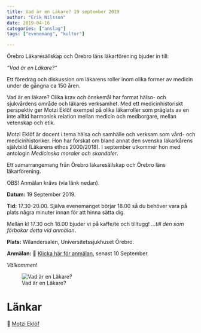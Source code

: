 ```yaml
---
title: Vad är en Läkare? 19 september 2019
author: "Erik Nilsson"
date: 2019-04-16
categories: ["anslag"]
tags: ["evenemang", "kultur"]

---
```


Örebro Läkaresällskap och Örebro läns läkarförening bjuder in till:

_"Vad är en Läkare?”_

Ett föredrag och diskussion om läkarens roller inom olika former av medicin under de gångna ca 150 åren.

Vad är en läkare? Olika krav och önskemål har format hälso- och sjukvårdens område och läkares verksamhet. Med ett medicinhistoriskt perspektiv ger Motzi Eklöf exempel på olika läkarroller som präglats av en inte alltid harmonisk relation mellan medicin och medborgare, mellan vetenskap och etik.

Motzi Eklöf är docent i tema hälsa och samhälle och verksam som vård- och medicinhistoriker. Hon har forskat om bland annat den svenska läkarkårens självbild (Läkarens ethos 2000/2018). I september utkommer hon med antologin _Medicinska moraler och skandaler_.

Ett samarrangemang från Örebro läkaresällskap och Örebro läns läkarförening.

OBS! Anmälan krävs (via länk nedan).

**Datum:** 19 September 2019. 

**Tid:** 17.30-20.00. Själva evenemanget börjar 18.00 så du behöver vara på plats några minuter innan för att hinna sätta dig. 

Mellan kl 17.30 och 18.00 bjuder vi på kaffe/te och tilltugg! _...till den som förbokar detta vid anmälan_.

**Plats:** Wilandersalen, Universitetssjukhuset Örebro.

**Anmälan:** &#x1F517; [Klicka här för anmälan](https://forms.gle/v7jJasirS1Hpuymh8), senast 10 September.

<!-- **Avgift:** Swisha 50 kr till 0730-296318 i samband med anmälan! Märk inbetalningen med "ditt namn + ÖLS”. -->

_Välkommen_!

![Vad är en Läkare?](/media/2019-motzi.png)

# Länkar

&#x1F517;  [Motzi Eklöf](https://sv.wikipedia.org/wiki/Motzi_Ekl%C3%B6f)

<!-- ![Örebro konserthus år 1940](/media/orebro_konserthus_1940.jpg) -->




